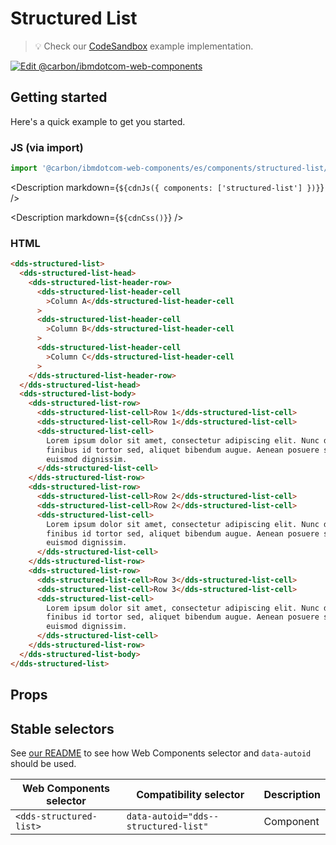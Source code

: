 
# Structured List

> 💡 Check our
> [CodeSandbox](https://githubbox.com/carbon-design-system/carbon-for-ibm-dotcom/tree/v1/packages/web-components/examples/codesandbox/components/structured-list)
> example implementation.

[![Edit @carbon/ibmdotcom-web-components](https://codesandbox.io/static/img/play-codesandbox.svg)](https://githubbox.com/carbon-design-system/carbon-for-ibm-dotcom/tree/v1/packages/web-components/examples/codesandbox/components/structured-list)

## Getting started

Here's a quick example to get you started.

### JS (via import)

```javascript
import '@carbon/ibmdotcom-web-components/es/components/structured-list/index.js';
```

<Description markdown={`${cdnJs({ components: ['structured-list'] })}`} />

<Description markdown={`${cdnCss()}`} />

### HTML

```html
<dds-structured-list>
  <dds-structured-list-head>
    <dds-structured-list-header-row>
      <dds-structured-list-header-cell
        >Column A</dds-structured-list-header-cell
      >
      <dds-structured-list-header-cell
        >Column B</dds-structured-list-header-cell
      >
      <dds-structured-list-header-cell
        >Column C</dds-structured-list-header-cell
      >
    </dds-structured-list-header-row>
  </dds-structured-list-head>
  <dds-structured-list-body>
    <dds-structured-list-row>
      <dds-structured-list-cell>Row 1</dds-structured-list-cell>
      <dds-structured-list-cell>Row 1</dds-structured-list-cell>
      <dds-structured-list-cell>
        Lorem ipsum dolor sit amet, consectetur adipiscing elit. Nunc dui magna,
        finibus id tortor sed, aliquet bibendum augue. Aenean posuere sem vel
        euismod dignissim.
      </dds-structured-list-cell>
    </dds-structured-list-row>
    <dds-structured-list-row>
      <dds-structured-list-cell>Row 2</dds-structured-list-cell>
      <dds-structured-list-cell>Row 2</dds-structured-list-cell>
      <dds-structured-list-cell>
        Lorem ipsum dolor sit amet, consectetur adipiscing elit. Nunc dui magna,
        finibus id tortor sed, aliquet bibendum augue. Aenean posuere sem vel
        euismod dignissim.
      </dds-structured-list-cell>
    </dds-structured-list-row>
    <dds-structured-list-row>
      <dds-structured-list-cell>Row 3</dds-structured-list-cell>
      <dds-structured-list-cell>Row 3</dds-structured-list-cell>
      <dds-structured-list-cell>
        Lorem ipsum dolor sit amet, consectetur adipiscing elit. Nunc dui magna,
        finibus id tortor sed, aliquet bibendum augue. Aenean posuere sem vel
        euismod dignissim.
      </dds-structured-list-cell>
    </dds-structured-list-row>
  </dds-structured-list-body>
</dds-structured-list>
```

## Props

<Props of="dds-structured-list" />

## Stable selectors

See
[our README](https://github.com/carbon-design-system/carbon-for-ibm-dotcom/tree/main/packages/web-components#stable-selectors-for-analytics-and-integratione2e-testing-in-web-components)
to see how Web Components selector and `data-autoid` should be used.

| Web Components selector | Compatibility selector               | Description |
| ----------------------- | ------------------------------------ | ----------- |
| `<dds-structured-list>` | `data-autoid="dds--structured-list"` | Component   |

<Description markdown={contributing} />
